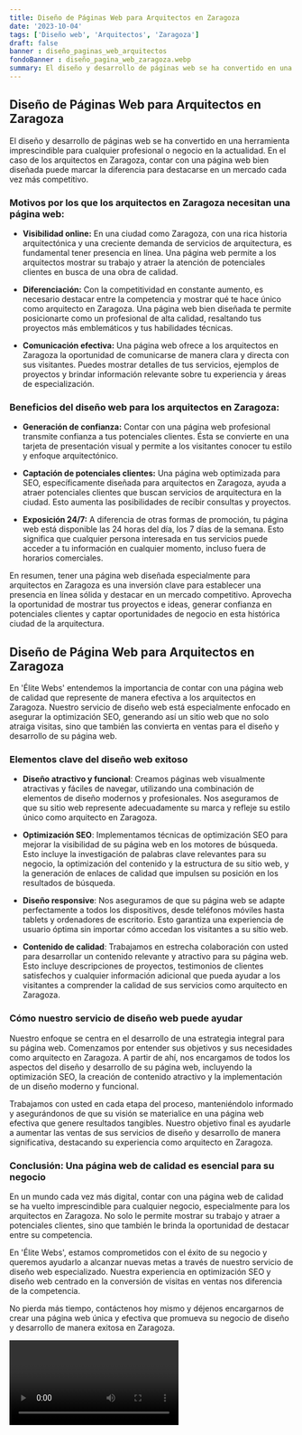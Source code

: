 ```yaml
---
title: Diseño de Páginas Web para Arquitectos en Zaragoza
date: '2023-10-04'
tags: ['Diseño web', 'Arquitectos', 'Zaragoza']
draft: false
banner : diseño_paginas_web_arquitectos
fondoBanner : diseño_pagina_web_zaragoza.webp
summary: El diseño y desarrollo de páginas web se ha convertido en una herramienta imprescindible para cualquier profesional o negocio en la actualidad. En el caso de los arquitectos en Zaragoza, contar con una página web bien diseñada puede marcar la diferencia para destacarse en un mercado cada vez más competitivo.
---
```


## Diseño de Páginas Web para Arquitectos en Zaragoza

El diseño y desarrollo de páginas web se ha convertido en una herramienta imprescindible para cualquier profesional o negocio en la actualidad. En el caso de los arquitectos en Zaragoza, contar con una página web bien diseñada puede marcar la diferencia para destacarse en un mercado cada vez más competitivo.

### Motivos por los que los arquitectos en Zaragoza necesitan una página web:

- **Visibilidad online:** En una ciudad como Zaragoza, con una rica historia arquitectónica y una creciente demanda de servicios de arquitectura, es fundamental tener presencia en línea. Una página web permite a los arquitectos mostrar su trabajo y atraer la atención de potenciales clientes en busca de una obra de calidad.

- **Diferenciación:** Con la competitividad en constante aumento, es necesario destacar entre la competencia y mostrar qué te hace único como arquitecto en Zaragoza. Una página web bien diseñada te permite posicionarte como un profesional de alta calidad, resaltando tus proyectos más emblemáticos y tus habilidades técnicas.

- **Comunicación efectiva:** Una página web ofrece a los arquitectos en Zaragoza la oportunidad de comunicarse de manera clara y directa con sus visitantes. Puedes mostrar detalles de tus servicios, ejemplos de proyectos y brindar información relevante sobre tu experiencia y áreas de especialización.

### Beneficios del diseño web para los arquitectos en Zaragoza:

- **Generación de confianza:** Contar con una página web profesional transmite confianza a tus potenciales clientes. Ésta se convierte en una tarjeta de presentación visual y permite a los visitantes conocer tu estilo y enfoque arquitectónico.

- **Captación de potenciales clientes:** Una página web optimizada para SEO, específicamente diseñada para arquitectos en Zaragoza, ayuda a atraer potenciales clientes que buscan servicios de arquitectura en la ciudad. Esto aumenta las posibilidades de recibir consultas y proyectos.

- **Exposición 24/7:** A diferencia de otras formas de promoción, tu página web está disponible las 24 horas del día, los 7 días de la semana. Esto significa que cualquier persona interesada en tus servicios puede acceder a tu información en cualquier momento, incluso fuera de horarios comerciales.

En resumen, tener una página web diseñada especialmente para arquitectos en Zaragoza es una inversión clave para establecer una presencia en línea sólida y destacar en un mercado competitivo. Aprovecha la oportunidad de mostrar tus proyectos e ideas, generar confianza en potenciales clientes y captar oportunidades de negocio en esta histórica ciudad de la arquitectura.

<GifSeo />

<Cta />

## Diseño de Página Web para Arquitectos en Zaragoza

En 'Élite Webs' entendemos la importancia de contar con una página web de calidad que represente de manera efectiva a los arquitectos en Zaragoza. Nuestro servicio de diseño web está especialmente enfocado en asegurar la optimización SEO, generando así un sitio web que no solo atraiga visitas, sino que también las convierta en ventas para el diseño y desarrollo de su página web.

### Elementos clave del diseño web exitoso

- **Diseño atractivo y funcional**: Creamos páginas web visualmente atractivas y fáciles de navegar, utilizando una combinación de elementos de diseño modernos y profesionales. Nos aseguramos de que su sitio web represente adecuadamente su marca y refleje su estilo único como arquitecto en Zaragoza.

- **Optimización SEO**: Implementamos técnicas de optimización SEO para mejorar la visibilidad de su página web en los motores de búsqueda. Esto incluye la investigación de palabras clave relevantes para su negocio, la optimización del contenido y la estructura de su sitio web, y la generación de enlaces de calidad que impulsen su posición en los resultados de búsqueda.

- **Diseño responsive**: Nos aseguramos de que su página web se adapte perfectamente a todos los dispositivos, desde teléfonos móviles hasta tablets y ordenadores de escritorio. Esto garantiza una experiencia de usuario óptima sin importar cómo accedan los visitantes a su sitio web.

- **Contenido de calidad**: Trabajamos en estrecha colaboración con usted para desarrollar un contenido relevante y atractivo para su página web. Esto incluye descripciones de proyectos, testimonios de clientes satisfechos y cualquier información adicional que pueda ayudar a los visitantes a comprender la calidad de sus servicios como arquitecto en Zaragoza.

### Cómo nuestro servicio de diseño web puede ayudar

Nuestro enfoque se centra en el desarrollo de una estrategia integral para su página web. Comenzamos por entender sus objetivos y sus necesidades como arquitecto en Zaragoza. A partir de ahí, nos encargamos de todos los aspectos del diseño y desarrollo de su página web, incluyendo la optimización SEO, la creación de contenido atractivo y la implementación de un diseño moderno y funcional.

Trabajamos con usted en cada etapa del proceso, manteniéndolo informado y asegurándonos de que su visión se materialice en una página web efectiva que genere resultados tangibles. Nuestro objetivo final es ayudarle a aumentar las ventas de sus servicios de diseño y desarrollo de manera significativa, destacando su experiencia como arquitecto en Zaragoza.

### Conclusión: Una página web de calidad es esencial para su negocio

En un mundo cada vez más digital, contar con una página web de calidad se ha vuelto imprescindible para cualquier negocio, especialmente para los arquitectos en Zaragoza. No solo le permite mostrar su trabajo y atraer a potenciales clientes, sino que también le brinda la oportunidad de destacar entre su competencia.

En 'Élite Webs', estamos comprometidos con el éxito de su negocio y queremos ayudarlo a alcanzar nuevas metas a través de nuestro servicio de diseño web especializado. Nuestra experiencia en optimización SEO y diseño web centrado en la conversión de visitas en ventas nos diferencia de la competencia.

No pierda más tiempo, contáctenos hoy mismo y déjenos encargarnos de crear una página web única y efectiva que promueva su negocio de diseño y desarrollo de manera exitosa en Zaragoza.

<Video />

<CtaBot job='Arquitectos' city='Zaragoza'/>

<Gmaps query='Zaragoza+españa+maps' />